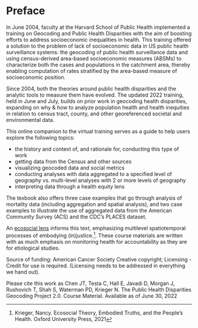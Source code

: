 # Preface {#preface}

In June 2004, faculty at the Harvard School of Public Health implemented a training on Geocoding and Public Health Disparities with the aim of boosting efforts to address socioeconomic inequalities in health. This training offered a solution to the problem of lack of socioeconomic data in US public health surveillance systems: the geocoding of public health surveillance data and using census-derived area-based socioeconomic measures (ABSMs) to characterize both the cases and populations in the catchment area, thereby enabling computation of rates stratified by the area-based measure of socioeconomic position.

Since 2004, both the theories around public health disparities and the analytic tools to measure them have evolved. The updated 2022 training, held in June and July, builds on prior work in geocoding health disparities, expanding on why & how to analyze population health and health inequities in relation to census tract, county, and other georeferenced societal and environmental data.

This online companion to the virtual training serves as a guide to help users explore the following topics:

  - the history and context of, and rationale for, conducting this type of work
  - getting data from the Census and other sources 
  - visualizing geocoded data and social metrics 
  - conducting analyses with data aggregated to a specified level of geography vs. multi-level analyses with 2 or more levels of geography
  - interpreting data through a health equity lens
  
The texbook also offers three case examples that go through analysis of mortality data (including aggregation and spatial analysis), and two case examples to illustrate the use of aggregated data from the American Community Survey (ACS) and the CDC's PLACES dataset.

An [ecosocial lens](https://pubmed.ncbi.nlm.nih.gov/7992123/) informs this text, emphasizing multilevel spatiotemporal processes of embodying (in)justice.^[Krieger, Nancy. Ecosocial Theory, Embodied Truths, and the People's Health. Oxford University Press, 2021]. These course materials are written with as much emphasis on monitoring health for accountability as they are for etiological studies.


Source of funding: American Cancer Society
Creative copyright; Licensing - Credit for use is required. 
(Licensing needs to be addressed in everything we hand out).

Please cite this work as Chen JT, Testa C, Hall E, Javadi D,  Morgan J, Rushovich T,  Shah S, Waterman PD, Krieger N. The Public Health Disparities Geocoding Project 2.0. Course Material. Available as of June 30, 2022

